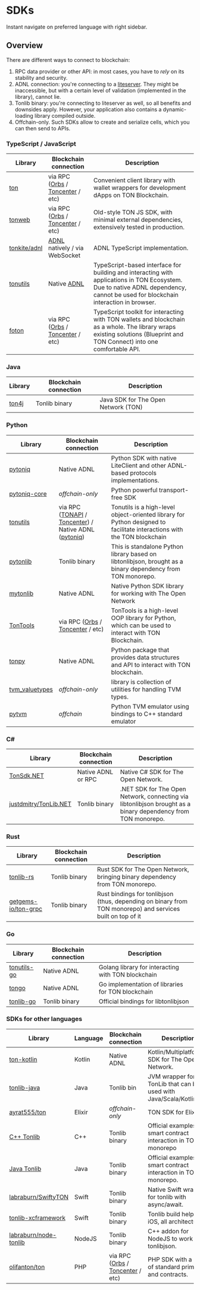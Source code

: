 # SDKs

Instant navigate on preferred language with right sidebar.

## Overview

There are different ways to connect to blockchain:

1. RPC data provider or other API: in most cases, you have to _rely_ on its stability and security.
2. ADNL connection: you're connecting to a [liteserver](/v3/guidelines/nodes/running-nodes/liteserver-node). They might be inaccessible, but with a certain level of validation (implemented in the library), cannot lie.
3. Tonlib binary: you're connecting to liteserver as well, so all benefits and downsides apply. However, your application also contains a dynamic-loading library compiled outside.
4. Offchain-only. Such SDKs allow to create and serialize cells, which you can then send to APIs.

### TypeScript / JavaScript

| Library                                         | Blockchain connection                                                                                 | Description                                                                                                                                                                      |
| ----------------------------------------------- | ----------------------------------------------------------------------------------------------------- | -------------------------------------------------------------------------------------------------------------------------------------------------------------------------------- |
| [ton](https://github.com/ton-org/ton)           | via RPC ([Orbs](https://www.orbs.com/ton-access/) / [Toncenter](https://toncenter.com/api/v2/) / etc) | Convenient client library with wallet wrappers for development dApps on TON Blockchain.                                                                                          |
| [tonweb](https://github.com/toncenter/tonweb)   | via RPC ([Orbs](https://www.orbs.com/ton-access/) / [Toncenter](https://toncenter.com/api/v2/) / etc) | Old-style TON JS SDK, with minimal external dependencies, extensively tested in production.                                                                                      |
| [tonkite/adnl](https://github.com/tonkite/adnl) | [ADNL](/v3/documentation/network/protocols/adnl/adnl-tcp) natively / via WebSocket                    | ADNL TypeScript implementation.                                                                                                                                                  |
| [tonutils](https://github.com/thekiba/tonutils) | Native [ADNL](/v3/documentation/network/protocols/adnl/adnl-tcp)                                      | TypeScript-based interface for building and interacting with applications in TON Ecosystem. Due to native ADNL dependency, cannot be used for blockchain interaction in browser. |
| [foton](https://foton.sh/)                      | via RPC ([Orbs](https://www.orbs.com/ton-access/) / [Toncenter](https://toncenter.com/api/v2/) / etc) | TypeScript toolkit for interacting with TON wallets and blockchain as a whole. The library wraps existing solutions (Blueprint and TON Connect) into one comfortable API.        |

### Java

| Library                                    | Blockchain connection | Description                         |
| ------------------------------------------ | --------------------- | ----------------------------------- |
| [ton4j](https://github.com/neodix42/ton4j) | Tonlib binary         | Java SDK for The Open Network (TON) |

### Python

<!-- tonsdk dropped due to invalid cells serialization, it is deprecated now -->

| Library                                                       | Blockchain connection                                                                                                                                    | Description                                                                                                             |
| ------------------------------------------------------------- | -------------------------------------------------------------------------------------------------------------------------------------------------------- | ----------------------------------------------------------------------------------------------------------------------- |
| [pytoniq](https://github.com/yungwine/pytoniq)                | Native ADNL                                                                                                                                              | Python SDK with native LiteClient and other ADNL-based protocols implementations.                                       |
| [pytoniq-core](https://github.com/yungwine/pytoniq-core)      | _offchain-only_                                                                                                                                          | Python powerful transport-free SDK                                                                                      |
| [tonutils](https://github.com/nessshon/tonutils)              | via RPC ([TONAPI](https://tonapi.io/api-v2) / [Toncenter](https://toncenter.com/api/v3/)) / Native ADNL ([pytoniq](https://github.com/yungwine/pytoniq)) | Tonutils is a high-level object-oriented library for Python designed to facilitate interactions with the TON blockchain |
| [pytonlib](https://github.com/toncenter/pytonlib)             | Tonlib binary                                                                                                                                            | This is standalone Python library based on libtonlibjson, brought as a binary dependency from TON monorepo.             |
| [mytonlib](https://github.com/igroman787/mytonlib)            | Native ADNL                                                                                                                                              | Native Python SDK library for working with The Open Network                                                             |
| [TonTools](https://github.com/yungwine/TonTools)              | via RPC ([Orbs](https://www.orbs.com/ton-access/) / [Toncenter](https://toncenter.com/api/v2/) / etc)                                                    | TonTools is a high-level OOP library for Python, which can be used to interact with TON Blockchain.                     |
| [tonpy](https://github.com/disintar/tonpy)                    | Native ADNL                                                                                                                                              | Python package that provides data structures and API to interact with TON blockchain.                                   |
| [tvm_valuetypes](https://github.com/toncenter/tvm_valuetypes) | _offchain-only_                                                                                                                                          | library is collection of utilities for handling TVM types.                                                              |
| [pytvm](https://github.com/yungwine/pytvm)                    | _offchain_                                                                                                                                               | Python TVM emulator using bindings to C++ standard emulator                                                             |

### C#

| Library                                                           | Blockchain connection | Description                                                                                                   |
| ----------------------------------------------------------------- | --------------------- | ------------------------------------------------------------------------------------------------------------- |
| [TonSdk.NET](https://github.com/continuation-team/TonSdk.NET)     | Native ADNL or RPC    | Native C# SDK for The Open Network.                                                                           |
| [justdmitry/TonLib.NET](https://github.com/justdmitry/TonLib.NET) | Tonlib binary         | .NET SDK for The Open Network, connecting via libtonlibjson brought as a binary dependency from TON monorepo. |

### Rust

| Library                                                       | Blockchain connection | Description                                                                                                |
| ------------------------------------------------------------- | --------------------- | ---------------------------------------------------------------------------------------------------------- |
| [tonlib-rs](https://github.com/ston-fi/tonlib-rs)             | Tonlib binary         | Rust SDK for The Open Network, bringing binary dependency from TON monorepo.                               |
| [getgems-io/ton-grpc](https://github.com/getgems-io/ton-grpc) | Tonlib binary         | Rust bindings for tonlibjson (thus, depending on binary from TON monorepo) and services built on top of it |

### Go

| Library                                                  | Blockchain connection | Description                                        |
| -------------------------------------------------------- | --------------------- | -------------------------------------------------- |
| [tonutils-go](https://github.com/xssnick/tonutils-go)    | Native ADNL           | Golang library for interacting with TON blockchain |
| [tongo](https://github.com/tonkeeper/tongo)              | Native ADNL           | Go implementation of libraries for TON blockchain  |
| [tonlib-go](https://github.com/ton-blockchain/tonlib-go) | Tonlib binary         | Official bindings for libtonlibjson                |

### SDKs for other languages

| Library                                                                     | Language | Blockchain connection                                                                                 | Description                                                         |   |
| --------------------------------------------------------------------------- | -------- | ----------------------------------------------------------------------------------------------------- | ------------------------------------------------------------------- | - |
| [ton-kotlin](https://github.com/ton-community/ton-kotlin)                   | Kotlin   | Native ADNL                                                                                           | Kotlin/Multiplatform SDK for The Open Network.                      |   |
| [tonlib-java](https://github.com/ton-blockchain/tonlib-java)                | Java     | Tonlib bin	                                                                                           | JVM wrapper for TonLib that can be used with Java/Scala/Kotlin/etc. |   |
| [ayrat555/ton](https://github.com/ayrat555/ton)                             | Elixir   | _offchain-only_                                                                                       | TON SDK for Elixir.                                                 |   |
| [C++ Tonlib](https://github.com/ton-blockchain/ton/tree/master/example/cpp) | C++      | Tonlib binary                                                                                         | Official examples on smart contract interaction in TON monorepo     | . |
| [Java Tonlib](https://github.com/ton-blockchain/tonlib-java)                | Java     | Tonlib binary                                                                                         | Official examples on smart contract interaction in TON monorepo.    |   |
| [labraburn/SwiftyTON](https://github.com/labraburn/SwiftyTON)               | Swift    | Tonlib binary                                                                                         | Native Swift wrapper for tonlib with async/await.                   |   |
| [tonlib-xcframework](https://github.com/labraburn/tonlib-xcframework)       | Swift    | Tonlib binary                                                                                         | Tonlib build helper for iOS, all architectures.                     |   |
| [labraburn/node-tonlib](https://github.com/labraburn/node-tonlib)           | NodeJS   | Tonlib binary                                                                                         | C++ addon for NodeJS to work with tonlibjson.                       |   |
| [olifanton/ton](https://github.com/olifanton/ton)                           | PHP      | via RPC ([Orbs](https://www.orbs.com/ton-access/) / [Toncenter](https://toncenter.com/api/v2/) / etc) | PHP SDK with a set of standard primitives and contracts.            |   |
